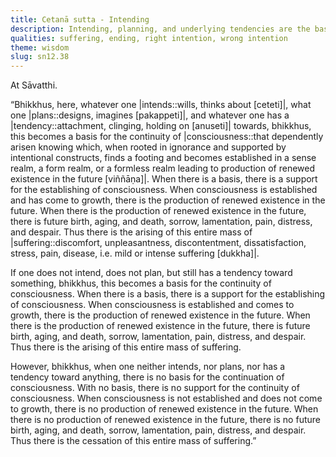 ```yaml
---
title: Cetanā sutta - Intending
description: Intending, planning, and underlying tendencies are the basis for the continuation of consciousness.
qualities: suffering, ending, right intention, wrong intention
theme: wisdom
slug: sn12.38
---
```


At Sāvatthi.

“Bhikkhus, here, whatever one |intends::wills, thinks about [ceteti]|, what one |plans::designs, imagines [pakappeti]|, and whatever one has a |tendency::attachment, clinging, holding on [anuseti]| towards, bhikkhus, this becomes a basis for the continuity of |consciousness::that dependently arisen knowing which, when rooted in ignorance and supported by intentional constructs, finds a footing and becomes established in a sense realm, a form realm, or a formless realm leading to production of renewed existence in the future [viññāṇa]|. When there is a basis, there is a support for the establishing of consciousness. When consciousness is established and has come to growth, there is the production of renewed existence in the future. When there is the production of renewed existence in the future, there is future birth, aging, and death, sorrow, lamentation, pain, distress, and despair. Thus there is the arising of this entire mass of |suffering::discomfort, unpleasantness, discontentment, dissatisfaction, stress, pain, disease, i.e. mild or intense suffering [dukkha]|.

If one does not intend, does not plan, but still has a tendency toward something, bhikkhus, this becomes a basis for the continuity of consciousness. When there is a basis, there is a support for the establishing of consciousness. When consciousness is established and comes to growth, there is the production of renewed existence in the future. When there is the production of renewed existence in the future, there is future birth, aging, and death, sorrow, lamentation, pain, distress, and despair. Thus there is the arising of this entire mass of suffering.

However, bhikkhus, when one neither intends, nor plans, nor has a tendency toward anything, there is no basis for the continuation of consciousness. With no basis, there is no support for the continuity of consciousness. When consciousness is not established and does not come to growth, there is no production of renewed existence in the future. When there is no production of renewed existence in the future, there is no future birth, aging, and death, sorrow, lamentation, pain, distress, and despair. Thus there is the cessation of this entire mass of suffering.”